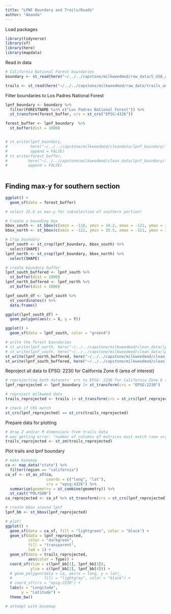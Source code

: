 ```yaml
---
title: "LPNF Boundary and Trails/Roads"
author: "Amanda"
---
```


Load packages
```r
library(tidyverse)
library(sf)
library(here)
library(mapdata)
```

Read in data
```r
# California National Forest boundaries
boundary <- st_read(here("~/../../capstone/milkweedmod/raw_data/S_USA_AdministrativeForest.gdb/"))

trails <- st_read(here("~/../../capstone/milkweedmod/raw_data/trails_and_roads/2023_Regional_Trails_and_Roads_lines/2023_Regional_Trails_and_Roads_lines.shp"))
```

Filter boundaries to Los Padres National Forest
```r
lpnf_boundary <- boundary %>% 
  filter(FORESTNAME %in% c("Los Padres National Forest")) %>%
  st_transform(forest_buffer, crs = st_crs("EPSG:4326"))

forest_buffer <- lpnf_boundary  %>%
  st_buffer(dist = 1000)


# st_write(lpnf_boundary,
#          here("~/../../capstone/milkweedmod/cleandata/lpnf_boundary/lpnf_boundary/lpnf_boundary.shp"),
#          append = FALSE)
# st_write(forest_buffer,
#         here("~/../../capstone/milkweedmod/clean_data/lpnf_boundary/lpnf_boundary_buffered/lpnf_boundary_buffered.shp"),
#         append = FALSE)
 
```
## Finding max-y for southern section

```r

ggplot() +
  geom_sf(data = forest_buffer)

# select 35.6 as max-y for subselection of southern portion! 
```

```r
# Create a bounding box 
bbox_south <- st_bbox(c(xmin = -118, ymin = 34.2, xmax = -121, ymax = 35.5),  crs = st_crs(4326))
bbox_north <- st_bbox(c(xmin = -122, ymin = 35.5, xmax = -121, ymax = 36.5),  crs = st_crs(4326))

# Crop boundary
lpnf_south <- st_crop(lpnf_boundary, bbox_south) %>%
  select(SHAPE)
lpnf_north <- st_crop(lpnf_boundary, bbox_north) %>% 
  select(SHAPE)

# create boundary buffer
lpnf_south_buffered <- lpnf_south %>%
  st_buffer(dist = 1000)
lpnf_north_buffered <- lpnf_north %>%
  st_buffer(dist = 1000)

lpnf_south_df <- lpnf_south %>%
  st_coordinates() %>%
  data.frame()

ggplot(lpnf_south_df) +
  geom_polygon(aes(x = X, y = Y))

ggplot() +
  geom_sf(data = lpnf_south, color = "green4")

# write the forest boundaries
# st_write(lpnf_north, here("~/../../capstone/milkweedmod/clean_data/lpnf_boundary/lpnf_boundary_north/lpnf_boundary_north.shp"), append = FALSE)
# st_write(lpnf_south, here("~/../../capstone/milkweedmod/clean_data/lpnf_boundary/lpnf_boundary_south/lpnf_boundary_south.shp"), append = FALSE)
st_write(lpnf_north_buffered, here("~/../../capstone/milkweedmod/clean_data/lpnf_boundary/lpnf_boundary_north_buffered/lpnf_boundary_north_buffered.shp"), append = FALSE)
st_write(lpnf_south_buffered, here("~/../../capstone/milkweedmod/clean_data/lpnf_boundary/lpnf_boundary_south_buffered/lpnf_boundary_south_buffered.shp"), append = FALSE)
```


Reproject all data to EPSG: 2230 for California Zone 6 (area of interest) 
```r
# reprojecting both datasets' crs to EPSG: 2230 for California Zone 6 (area of interest) 
lpnf_reprojected <- lpnf_boundary |> st_transform(crs = "EPSG:2230")

# reproject milkweed data
trails_reprojected <- trails |> st_transform(crs = st_crs(lpnf_reprojected))

# check if CRS match
st_crs(lpnf_reprojected) == st_crs(trails_reprojected)
```

Prepare data for plotting
```r
# drop Z and/or M dimensions from trails data
# was getting error: "number of columns of matrices must match (see arg 9)"
trails_reprojected <- st_zm(trails_reprojected)
```

Plot trails and lpnf boundary
```r
# make basemap
ca <- map_data("state") %>% 
  filter(region == "california")
ca_sf <- st_as_sf(ca,
                  coords = c("long", "lat"),
                  crs = "epsg:4326") %>% 
  summarise(geometry = st_combine(geometry)) %>%
  st_cast("POLYGON")
ca_reprojected <- ca_sf %>% st_transform(crs = st_crs(lpnf_reprojected))

# create bbox around lpnf
lpnf_bb <- st_bbox(lpnf_reprojected)

# plot!
ggplot() +
  geom_sf(data = ca_sf, fill = "lightgreen", color = "black") +
  geom_sf(data = lpnf_reprojected,
          color = "darkgreen",
          fill = "transparent",
          lwd = 1) + 
  geom_sf(data = trails_reprojected,
          aes(color = Type)) +
  coord_sf(xlim = c(lpnf_bb[1], lpnf_bb[3]),
           ylim = c(lpnf_bb[2], lpnf_bb[4])) +
  # geom_polygon(data = ca, aes(x = long, y = lat),
  #              fill = "lightgray", color = "black") +
  # coord_sf(crs = "epsg:2230") +
  labs(x = "Longitude",
       y = "Latitude") +
  theme_bw()
```

```r
# attempt with basemap


```

